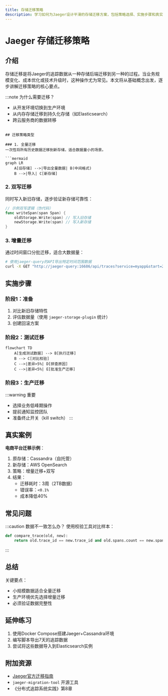 ```yaml
---
title: 存储迁移策略
description: 学习如何为Jaeger设计平滑的存储迁移方案，包括策略选择、实施步骤和真实场景案例。
---
```


# Jaeger 存储迁移策略

## 介绍

存储迁移是将Jaeger的追踪数据从一种存储后端迁移到另一种的过程。当业务规模变化、成本优化或技术升级时，这种操作尤为常见。本文将从基础概念出发，逐步讲解迁移策略的核心要点。

:::note 为什么需要迁移？
- 从开发环境切换到生产环境
- 从内存存储迁移到持久化存储（如Elasticsearch）
- 跨云服务商的数据转移
```

## 迁移策略类型

### 1. 全量迁移
一次性将所有历史数据迁移到新存储，适合数据量小的场景。

```mermaid
graph LR
    A[旧存储] -->|导出全量数据| B(中间格式)
    B -->|导入| C[新存储]
```

### 2. 双写迁移
同时写入新旧存储，逐步验证新存储可靠性：
```go
// 示例双写逻辑（伪代码）
func writeSpan(span Span) {
    oldStorage.Write(span) // 写入旧存储
    newStorage.Write(span) // 写入新存储
}
```

### 3. 增量迁移
通过时间窗口分批迁移，适合大数据量：

```bash
# 使用jaeger-query的API导出特定时间范围数据
curl -X GET "http://jaeger-query:16686/api/traces?service=myapp&start=2023-01-01&end=2023-01-02"
```

## 实施步骤

### 阶段1：准备
1. 对比新旧存储特性
2. 评估数据量（使用 `jaeger-storage-plugin` 统计）
3. 创建回滚方案

### 阶段2：测试迁移
```mermaid
flowchart TD
    A[生成测试数据] --> B[执行迁移]
    B --> C[对比校验]
    C -->|差异>5%| D[排查原因]
    C -->|差异<5%| E[批准生产迁移]
```

### 阶段3：生产迁移
:::warning 重要
- 选择业务低峰期操作
- 提前通知监控团队
- 准备终止开关（kill switch）
:::

## 真实案例

**电商平台迁移示例**：
1. 原存储：Cassandra（自托管）
2. 新存储：AWS OpenSearch
3. 策略：增量迁移+双写
4. 结果：
   - 迁移耗时：3周（2TB数据）
   - 错误率：`<0.1%`
   - 成本降低40%

## 常见问题

:::caution 数据不一致怎么办？
使用校验工具对比样本：
```python
def compare_trace(old, new):
    return old.trace_id == new.trace_id and old.spans.count == new.spans.count
```
:::

## 总结

关键要点：
- 小规模数据适合全量迁移
- 生产环境优先选择增量迁移
- 必须验证数据完整性

## 延伸练习

1. 使用Docker Compose搭建Jaeger+Cassandra环境
2. 编写脚本导出7天的追踪数据
3. 尝试将这些数据导入到Elasticsearch实例

## 附加资源

- [Jaeger官方迁移指南](https://jaegertracing.io/docs/latest/)
- `jaeger-migration-tool` 开源工具
- 《分布式追踪系统实践》第8章